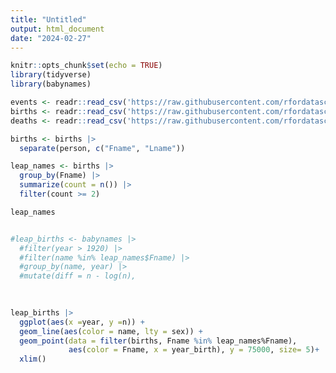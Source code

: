 ```yaml
---
title: "Untitled"
output: html_document
date: "2024-02-27"
---
```


```r
knitr::opts_chunk$set(echo = TRUE)
library(tidyverse)
library(babynames)
```

```r
events <- readr::read_csv('https://raw.githubusercontent.com/rfordatascience/tidytuesday/master/data/2024/2024-02-27/events.csv')
births <- readr::read_csv('https://raw.githubusercontent.com/rfordatascience/tidytuesday/master/data/2024/2024-02-27/births.csv')
deaths <- readr::read_csv('https://raw.githubusercontent.com/rfordatascience/tidytuesday/master/data/2024/2024-02-27/deaths.csv')
```

```r
births <- births |>
  separate(person, c("Fname", "Lname"))
```



```r
leap_names <- births |> 
  group_by(Fname) |> 
  summarize(count = n()) |> 
  filter(count >= 2)

leap_names


#leap_births <- babynames |> 
  #filter(year > 1920) |> 
  #filter(name %in% leap_names$Fname) |> 
  #group_by(name, year) |> 
  #mutate(diff = n - log(n), 
  
  
```

```r
leap_births |> 
  ggplot(aes(x =year, y =n)) +
  geom_line(aes(color = name, lty = sex)) +
  geom_point(data = filter(births, Fname %in% leap_names%Fname),
             aes(color = Fname, x = year_birth), y = 75000, size= 5)+
  xlim()
  
```

